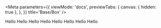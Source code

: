 
<Meta
    parameters={{
        viewMode: 'docs',
        previewTabs: {
            canvas: { hidden: true },
        },
    }}
    title='Base/Box'
/>

<Canvas>
    <Story name='base'>
        <Box>Hello</Box>
    </Story>
</Canvas>

<Canvas>
    <Story name='color'>
        <Box color={'danger'}>Hello</Box>
        <Box color={'dark'}>Hello</Box>
        <Box color={'info'}>Hello</Box>
        <Box color={'secondary'}>Hello</Box>
        <Box color={'warning'}>Hello</Box>
        <Box color={'success'}>Hello</Box>
        <Box color={'primary'}>Hello</Box>
    </Story>
</Canvas>
